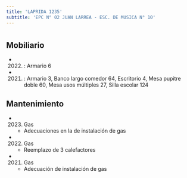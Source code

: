 ```yaml
---
title: 'LAPRIDA 1235'
subtitle: 'EPC N° 02 JUAN LARREA - ESC. DE MUSICA N° 10'
---
```


#


## Mobiliario

*  (2022) : Armario 6 

*  (2021) : Armario 3, Banco largo comedor 64, Escritorio 4, Mesa pupitre doble 60, Mesa usos múltiples 27, Silla escolar 124 





## Mantenimiento

*  (2023) Gas 
    + Adecuaciones en la de instalación de gas

*  (2022) Gas 
    + Reemplazo de 3 calefactores

*  (2021) Gas 
    + Adecuación de instalación de gas




